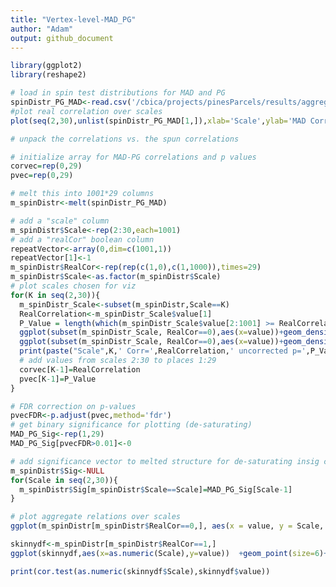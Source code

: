 ```yaml
---
title: "Vertex-level-MAD_PG"
author: "Adam"
output: github_document
---
```

```r
library(ggplot2)
library(reshape2)
```

```r
# load in spin test distributions for MAD and PG
spinDistr_PG_MAD<-read.csv('/cbica/projects/pinesParcels/results/aggregated_data/SpinTestDistrs_MAD_PG1.csv')
#plot real correlation over scales
plot(seq(2,30),unlist(spinDistr_PG_MAD[1,]),xlab='Scale',ylab='MAD Corr with PG')
```

```r
# unpack the correlations vs. the spun correlations

# initialize array for MAD-PG correlations and p values
corvec=rep(0,29)
pvec=rep(0,29)

# melt this into 1001*29 columns 
m_spinDistr<-melt(spinDistr_PG_MAD)

# add a "scale" column
m_spinDistr$Scale<-rep(2:30,each=1001)
# add a "realCor" boolean column
repeatVector<-array(0,dim=c(1001,1))
repeatVector[1]<-1
m_spinDistr$RealCor<-rep(rep(c(1,0),c(1,1000)),times=29)
m_spinDistr$Scale<-as.factor(m_spinDistr$Scale)
# plot scales chosen for viz
for(K in seq(2,30)){
  m_spinDistr_Scale<-subset(m_spinDistr,Scale==K)
  RealCorrelation<-m_spinDistr_Scale$value[1]
  P_Value = length(which(m_spinDistr_Scale$value[2:1001] >= RealCorrelation)) / 1000;
  ggplot(subset(m_spinDistr_Scale, RealCor==0),aes(x=value))+geom_density()+geom_point(data = m_spinDistr_Scale[1,],aes(y=0),size=7,color='#BC3754')+theme_classic(base_size=40)+ylab('')+xlab(expression(rho))+guides(y="none")
  ggplot(subset(m_spinDistr_Scale, RealCor==0),aes(x=value))+geom_density(size=1.5)+geom_vline(xintercept =  RealCorrelation,size=2,color='#BC3754')+theme_classic(base_size=40)+ylab('')+xlab('r')+guides(y="none")
  print(paste("Scale",K,' Corr=',RealCorrelation,' uncorrected p=',P_Value,sep=''))
  # add values from scales 2:30 to places 1:29
  corvec[K-1]=RealCorrelation
  pvec[K-1]=P_Value
}

# FDR correction on p-values
pvecFDR<-p.adjust(pvec,method='fdr')
# get binary significance for plotting (de-saturating)
MAD_PG_Sig<-rep(1,29)
MAD_PG_Sig[pvecFDR>0.01]<-0

# add significance vector to melted structure for de-saturating insig correlation values
m_spinDistr$Sig<-NULL
for(Scale in seq(2,30)){
  m_spinDistr$Sig[m_spinDistr$Scale==Scale]=MAD_PG_Sig[Scale-1]
}

```

```r
# plot aggregate relations over scales
ggplot(m_spinDistr[m_spinDistr$RealCor==0,], aes(x = value, y = Scale, group = Scale))+xlab('r') + geom_jitter(size = 2,alpha=.2) +geom_point(data=m_spinDistr[m_spinDistr$RealCor==1,],aes(x=value,y=Scale,color=factor(Sig)),size=7)+scale_color_manual(values=c('#d4af37', '#01613b'))+theme_classic(base_size = 40)+coord_flip()+theme(legend.position = "none")+ylab('# of Networks')+scale_y_discrete(breaks=seq(2,30,by=2))
```


```r
skinnydf<-m_spinDistr[m_spinDistr$RealCor==1,]
ggplot(skinnydf,aes(x=as.numeric(Scale),y=value))  +geom_point(size=6)+geom_smooth(method='lm',color='black',size=2)+theme_classic(base_size=40) + xlab('# of Networks') + ylab('r')+scale_x_continuous(breaks=seq(2,30,by=4))
```

```r
print(cor.test(as.numeric(skinnydf$Scale),skinnydf$value))
```